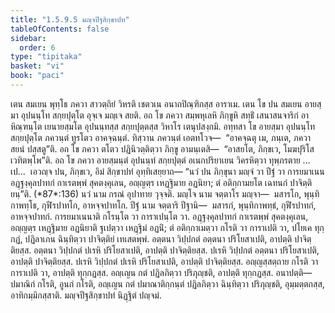 ```yaml
---
title: "1.5.9.5 มญฺจปีฐสิกฺขาปท"
tableOfContents: false
sidebar:
  order: 6
type: "tipitaka"
basket: "vi"
book: "paci"
---
```



<DynamicBreadcrumb />

<Division number="521" book="paci">

<Paragraph number="1532" book="paci">
เตน สมเยน พุทฺโธ ภควา สาวตฺถิยํ วิหรติ เชตวเน อนาถปิณฺฑิกสฺส อาราเม. เตน โข ปน สมเยน อายสฺมา อุปนนฺโท สกฺยปุตฺโต อุจฺเจ มญฺเจ สยติ. อถ โข ภควา สมฺพหุเลหิ ภิกฺขูหิ สทฺธิํ เสนาสนจาริกํ อาหิณฺฑนฺโต เยนายสฺมโต อุปนนฺทสฺส สกฺยปุตฺตสฺส วิหาโร เตนุปสงฺกมิ. อทฺทสา โข อายสฺมา อุปนนฺโท สกฺยปุตฺโต ภควนฺตํ ทูรโตว อาคจฺฉนฺตํ. ทิสฺวาน ภควนฺตํ เอตทโวจ—  “อาคจฺฉตุ เม, ภนฺเต, ภควา สยนํ ปสฺสตู”ติ. อถ โข ภควา ตโตว ปฏินิวตฺติตฺวา ภิกฺขู อามนฺเตสิ—  “อาสยโต, ภิกฺขเว, โมฆปุริโส เวทิตพฺโพ”ติ. อถ โข ภควา อายสฺมนฺตํ อุปนนฺทํ สกฺยปุตฺตํ อเนกปริยาเยน วิครหิตฺวา ทุพฺภรตาย …เป…  เอวญฺจ ปน, ภิกฺขเว, อิมํ สิกฺขาปทํ อุทฺทิเสยฺยาถ—
</Paragraph>

</Division>
<Division number="522" book="paci">

<Paragraph number="1533" book="paci">
<Emphasis>“นวํ ปน ภิกฺขุนา มญฺจํ วา ปีฐํ วา การยมาเนน อฏฺฐงฺคุลปาทกํ กาเรตพฺพํ สุคตงฺคุเลน, อญฺญตฺร เหฏฺฐิมาย อฏนิยา; ตํ อติกฺกามยโต เฉทนกํ ปาจิตฺติยนฺ”</Emphasis>ติ. (*87*:<Emphasis>136</Emphasis>)
</Paragraph>

</Division>
<Division number="523" book="paci">

<Paragraph number="1534" book="paci">
<Emphasis>นวํ</Emphasis> นาม กรณํ อุปาทาย วุจฺจติ.
</Paragraph>

<Paragraph number="1535" book="paci">
<Emphasis>มญฺโจ</Emphasis> นาม จตฺตาโร มญฺจา—  มสารโก, พุนฺทิกาพทฺโธ, กุฬีรปาทโก, อาหจฺจปาทโก.
</Paragraph>

<Paragraph number="1536" book="paci">
<Emphasis>ปีฐํ</Emphasis> นาม จตฺตาริ ปีฐานิ—  มสารกํ, พุนฺทิกาพทฺธํ, กุฬีรปาทกํ, อาหจฺจปาทกํ.
</Paragraph>

<Paragraph number="1537" book="paci">
<Emphasis>การยมาเนนา</Emphasis>ติ กโรนฺโต วา การาเปนฺโต วา.
</Paragraph>

<Paragraph number="1538" book="paci">
<Emphasis>อฏฺฐงฺคุลปาทกํ กาเรตพฺพํ สุคตงฺคุเลน, อญฺญตฺร เหฏฺฐิมาย อฏนิยา</Emphasis>ติ ฐเปตฺวา เหฏฺฐิมํ อฏนิํ; ตํ อติกฺกาเมตฺวา กโรติ วา การาเปติ วา, ปโยเค ทุกฺกฏํ, ปฏิลาเภน ฉินฺทิตฺวา ปาจิตฺติยํ เทเสตพฺพํ.
</Paragraph>

</Division>
<Division number="524" book="paci">

<Paragraph number="1539" book="paci">
อตฺตนา วิปฺปกตํ อตฺตนา ปริโยสาเปติ, อาปตฺติ ปาจิตฺติยสฺส. อตฺตนา วิปฺปกตํ ปเรหิ ปริโยสาเปติ, อาปตฺติ ปาจิตฺติยสฺส. ปเรหิ วิปฺปกตํ อตฺตนา ปริโยสาเปติ, อาปตฺติ ปาจิตฺติยสฺส. ปเรหิ วิปฺปกตํ ปเรหิ ปริโยสาเปติ, อาปตฺติ ปาจิตฺติยสฺส.
</Paragraph>

<Paragraph number="1540" book="paci">
อญฺญสฺสตฺถาย กโรติ วา การาเปติ วา, อาปตฺติ ทุกฺกฏสฺส. อญฺเญน กตํ ปฏิลภิตฺวา ปริภุญฺชติ, อาปตฺติ ทุกฺกฏสฺส.
</Paragraph>

</Division>
<Division number="525" book="paci">

<Paragraph number="1541" book="paci">
อนาปตฺติ—  ปมาณิกํ กโรติ, อูนกํ กโรติ, อญฺเญน กตํ ปมาณาติกฺกนฺตํ ปฏิลภิตฺวา ฉินฺทิตฺวา ปริภุญฺชติ, อุมฺมตฺตกสฺส, อาทิกมฺมิกสฺสาติ.

</Paragraph>
</Division>

<Paragraph number="1542" type="center" book="paci">
มญฺจปีฐสิกฺขาปทํ นิฏฺฐิตํ ปญฺจมํ.
</Paragraph>